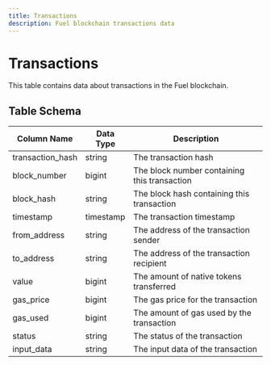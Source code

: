 ```yaml
---
title: Transactions
description: Fuel blockchain transactions data
---
```


# Transactions

This table contains data about transactions in the Fuel blockchain.

## Table Schema

| Column Name | Data Type | Description |
|------------|-----------|-------------|
| transaction_hash | string | The transaction hash |
| block_number | bigint | The block number containing this transaction |
| block_hash | string | The block hash containing this transaction |
| timestamp | timestamp | The transaction timestamp |
| from_address | string | The address of the transaction sender |
| to_address | string | The address of the transaction recipient |
| value | bigint | The amount of native tokens transferred |
| gas_price | bigint | The gas price for the transaction |
| gas_used | bigint | The amount of gas used by the transaction |
| status | string | The status of the transaction |
| input_data | string | The input data of the transaction | 